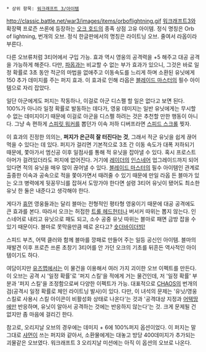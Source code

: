  * 상위 항목: [[워크래프트 3/아이템]]

http://classic.battle.net/war3/images/items/orboflightning.gif
[[워크래프트3]]와 확장팩 프로즌 쓰론에 등장하는 [[오크 호드]]의 종족 상점 고유 아이템. 정식 명칭은 Orb of lightning, 번개의 오브. 정식 한글판에서의 명칭은 라이트닝 오브. 줄여서 라옵이라 부른다.

다른 오브류처럼 3티어에서 구입 가능. 효과 역시 영웅의 공격력을 +5 해주고 대공 공격을 가능하게 해준다. 다만, [[파이어 오브|파옵]]과는 비교할 수 없는 부가 효과가 있으니, 그것은 바로 일정 확률로 3초 동안 적군의 마법을 없애주고 이동속도를 느리게 하며 소환된 유닛에게 150 추가 데미지를 주는 퍼지 효과. 이 효과로 인해 라옵은 [[블레이드 마스터]]의 필수 아이템으로 자리 잡았다.

일단 아군에게도 퍼지는 작동하나, 이걸로 아군 디스펠 할 일은 없다고 보면 된다. 100%가 아니라 일정 확률로 발동하는 데다가, 영웅 데미지는 일반 유닛에게는 무시할 수 없는 데미지이기 때문에 이걸로 아군을 디스펠 하려는 것은 추천할 만한 행동이 아니다. 그냥 속 편하게 [[스피릿 워커]]를 뽑던가 이속 저하 디버프라면 [[스피드 스크롤]] 찢자.

이 효과의 진정한 의의는, '''퍼지가 은근히 잘 터진다는 것''', 그래서 적군 유닛을 쉽게 끊어먹을 수 있다는 데 있다. 퍼지가 걸리면 기본적으로 3초 간 이동 속도가 대폭 저하되기 때문에, 쫓아가서 엠신공 이후 일점사를 통해 적 유닛을 잡아낼 수 있다. 혹시 프로스트 아머가 걸려있더라도 퍼지에 없어진다. 거기에 [[레이더#s-2.1|레이더]]의 [[인스네어]] 업그레이드까지 되어 있다면 적의 유닛을 매우 많이 끊어낼 수 있다. [[블레이드 마스터]]의 필수 아이템인 관계로 출중한 이속과 공속으로 적을 쫓아가면서 때려줄 수 있기 때문에 만일 라옵 든 블마가 있는 오크 병력에게 뒷꽁무늬를 잡혀서 도망가야 한다면 설령 3티어 유닛이 됐어도 최소한 유닛 한 둘은 내준다고 생각해야 한다.

게다가 [[휴먼 얼라이언스|휴먼]] 영웅들과는 달리 블마는 전형적인 평타형 영웅이기 때문에 대공 공격에도 큰 효과를 본다. 따라서 오크는 허접한 [[트롤 헤드헌터]]나 버서커 따위는 뽑지 않는다. 인스네어로 내리고 유닛으로 패도 되고, 소수 공중 유닛 따위는 블마로 패면 금방 잡을 수 있기 때문이다. 블마로 못막을만큼 떼로 온다고? [[트롤 뱃라이더|숏더바이더빔!]]

스피드 부츠, 어택 클러와 함께 블마를 깡패로 만들어 주는 일등 공신인 아이템. 블마의 재발견 이후 프로즌 쓰론 초창기 3티어를 안 가던 오크의 기초를 뒤흔든 역사적인 아이템이기도 하다.

여담이지만 [[유즈맵]]에서는 이 물건을 이용해서 여러 가지 괴이한 오브 이펙트를 만든다. 이 오브는 공격 시 '일정 확률'로 '퍼지 스킬'을 적에게 거는 물건인데, 저 '일정 확률' 부분과 '퍼지 스킬'을 조정함으로써 다양한 이펙트가 가능. 대표적으로 [[CHAOS]]의 번개의 검(공격시 일정 확률로 체인 라이트닝 발사)이 있다. 다만, 이 녀석의 문제는 '유닛/영웅 스킬로 사용시 스킬 아이콘이 비활성화 상태로 나온다'는 것과 '공격대상 지정과 [[어택땅]]에만 반응하며, 유닛이 알아서 공격하는 것에는 반응하지 않는다'는 것. 크게 문제될 건 없지만 좀 마음에 걸리긴 한다.

참고로, 오리지날 오브의 경우에는 데미지 + 6에 100%퍼지 옵션이었다. 이 퍼지는 말 그대로 [[샤먼(워크래프트 3)|샤먼]]이 쓰는 퍼지와 같아서, 소환물에게는 대놓고 방당 400데미지가 추가되는 괴물같은 오브였다. 워크래프트 3 오리지날 미션에는 아직 이 옵션의 오브로 나온다.
